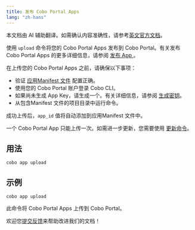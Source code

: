 ```yaml
---
title: 发布 Cobo Portal Apps 
lang: "zh-hans"
---
```

<Note>本文档由 AI 辅助翻译。如需确认内容准确性，请参考[英文官方文档](https://www.cobo.com/developers/v2/guides/overview/introduction)。</Note>

使用 `upload` 命令将您的 Cobo Portal Apps 发布到 Cobo Portal。有关发布 Cobo Portal Apps 的更多详细信息，请参阅 [发布 App ](/v2_cn/apps/build-app#publish-the-app)。

在上传您的 Cobo Portal Apps 之前，请确保以下事项：
- 验证 [应用Manifest 文件](/v2_cn/apps/build-app#configure-the-manifest-file) 配置正确。
- 使用您的 Cobo Portal 账户登录 Cobo CLI。
- 如果尚未生成 App Key，请生成一个。有关详细信息，请参阅 [生成密钥](/v2_cn/developer-tools/cobo-cli/key-management#generate-keys)。
- 从包含Manifest 文件的项目目录中运行命令。

成功上传后，`app_id` 值将自动添加到应用Manifest 文件中。

<Note>一个 Cobo Portal App 只能上传一次。如需进一步更新，您需要使用 [更新命令](/v2_cn/developer-tools/cobo-cli/app-update)。</Note>

## 用法
```shell
cobo app upload
```

## 示例
```shell
cobo app upload
```

此命令将 Cobo Portal Apps 上传到 Cobo Portal。

<Tip>欢迎您[提交反馈](https://forms.zohopublic.com/cobo/form/DocumentFeedbackForm/formperma/QvLOhxJv1_JMsJ-1dleZ8Itb_7rzN-LtgvsDdxosoVI)来帮助改进我们的文档！</Tip>